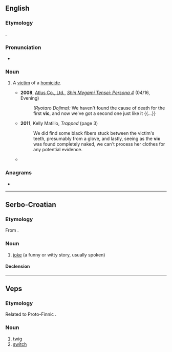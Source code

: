 {{also|Vic|VIC|víc|viç|vic.|Vic.}}
==English==

===Etymology===
{{clipping|en|victim}}.

===Pronunciation===
* {{audio|en|En-au-vic.ogg|Audio (AU)}}

===Noun===
{{en-noun}}

# {{lb|en|law enforcement|slang}} A [[victim]] of a [[homicide]].
#* '''2008''', [[w:Atlus|Atlus Co., Ltd.]], ''[[w:Shin Megami Tensei: Persona 4|Shin Megami Tensei: Persona 4]]'' (04/16, Evening)
#*: ''(Ryotaro Dojima):'' We haven't found the cause of death for the first '''vic''', and now we've got a second one just like it {{...}}
#* '''2011''', Kelly Matillo, ''Trapped'' (page 3)
#*: We did find some black fibers stuck between the victim's teeth, presumably from a glove, and lastly, seeing as the '''vic''' was found completely naked, we can't process her clothes for any potential evidence.
#* {{quote-book|en|year=2011|author=Gregg Olsen|title=Victim Six|passage=“The '''vic''' was found by some birdwatchers at the Theler Wetlands,” he began.}}

===Anagrams===
* {{anagrams|en|a=civ|CVI|Civ|IVC|civ}}

{{c|en|Murder|People}}

----

==Serbo-Croatian==

===Etymology===
From {{der|sh|de|Witz}}.

===Noun===
{{sh-noun|g=m|head=vȉc}}

# [[joke]] (a funny or witty story, usually spoken)

====Declension====
{{sh-decl-noun
|vȉc|vicevi
|vìca|viceva
|vicu|vicevima
|vic|viceve
|vicu|vicevi
|vicu|vicevima
|vicem|vicevima
}}

----

==Veps==

===Etymology===
Related to Proto-Finnic {{m|vep|fiu-fin-pro|*vicca}}.

===Noun===
{{vep-noun}}

# [[twig]]
# [[switch]]
